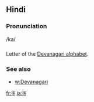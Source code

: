 == Hindi ==

=== Pronunciation ===
/ka/

=== ===

Letter of the [[Devanagari alphabet]].

=== See also ===

* [[w:Devanagari]]

[[fr:क]]
[[ja:क]]